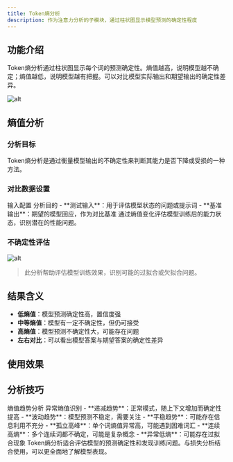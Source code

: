 ```yaml
---
title: Token熵分析
description: 作为注意力分析的子模块，通过柱状图显示模型预测的确定性程度
---
```

## 功能介绍

Token熵分析通过柱状图显示每个词的预测确定性。熵值越高，说明模型越不确定；熵值越低，说明模型越有把握。可以对比模型实际输出和期望输出的确定性差异。

![alt](./imgs/token-entropy-interface.png)

## 熵值分析

### 分析目标

<Callout type="info">
Token熵分析是通过衡量模型输出的不确定性来判断其能力是否下降或受损的一种方法。
</Callout>

### 对比数据设置

<Tabs defaultValue="config" className="w-full">
<TabsList className="grid w-full grid-cols-2">
<TabsTrigger value="config">输入配置</TabsTrigger>
<TabsTrigger value="purpose">分析目的</TabsTrigger>
</TabsList>

<TabsContent value="config">
- **测试输入**：用于评估模型状态的问题或提示词
- **基准输出**：期望的模型回应，作为对比基准
</TabsContent>

<TabsContent value="purpose">
通过熵值变化评估模型训练后的能力状态，识别潜在的性能问题。
</TabsContent>
</Tabs>

### 不确定性评估

<Cards>
<Card title="双栏熵值图" description="左侧显示模型实际输出的不确定性，右侧显示期望输出的不确定性" />
<Card title="确定性对比" description="通过熵值高低判断模型对不同token的预测置信度" />
<Card title="能力评估" description="识别模型在训练过程中可能出现的能力退化区域" />
</Cards>

![alt](./imgs/token-entropy-results.png)

> 此分析帮助评估模型训练效果，识别可能的过拟合或欠拟合问题。

## 结果含义

- **低熵值**：模型预测确定性高，置信度强
- **中等熵值**：模型有一定不确定性，但仍可接受
- **高熵值**：模型预测不确定性大，可能存在问题
- **左右对比**：可以看出模型答案与期望答案的确定性差异

## 使用效果

<Cards>
<Card title="评估模型置信度" description="了解模型对不同词语的确定性" />
<Card title="发现不确定区域" description="找出模型犹豫不决的地方" />
<Card title="训练效果评估" description="判断模型训练是否充分" />
<Card title="过拟合检测" description="发现模型过度确定的异常情况" />
</Cards>

## 分析技巧

<Tabs defaultValue="patterns" className="w-full">
<TabsList className="grid w-full grid-cols-2">
<TabsTrigger value="patterns">熵值趋势分析</TabsTrigger>
<TabsTrigger value="anomalies">异常熵值识别</TabsTrigger>
</TabsList>

<TabsContent value="patterns">
- **递减趋势**：正常模式，随上下文增加而确定性提高
- **波动趋势**：模型预测不稳定，需要关注
- **平稳趋势**：可能存在信息利用不充分
</TabsContent>

<TabsContent value="anomalies">
- **孤立高峰**：单个词熵值异常高，可能遇到困难词汇
- **连续高熵**：多个连续词都不确定，可能是复杂概念
- **异常低熵**：可能存在过拟合现象
</TabsContent>
</Tabs>

<Callout type="info" title="使用提示">
Token熵分析适合评估模型的预测确定性和发现训练问题。与损失分析结合使用，可以更全面地了解模型表现。
</Callout>

